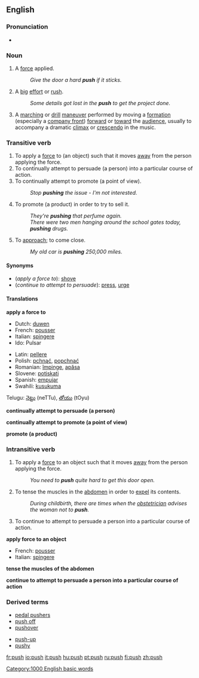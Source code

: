 ==English==

===Pronunciation===
*{{audio|en-us-push.ogg|Audio (US)}}

===Noun===
{{en-noun-reg-es}}

# A [[force]] applied.
#:''Give the door a hard '''push''' if it sticks.''
# A [[big]] [[effort]] or [[rush]].
#:''Some details got lost in the '''push''' to get the project done.''
# A [[marching]] or [[drill]] [[maneuver]] performed by moving a [[formation]] (especially a [[company front]]) [[forward]] or [[toward]] the [[audience]], usually to accompany a dramatic [[climax]] or [[crescendo]] in the music.

===Transitive verb===
{{en-infl-reg-sibilant|push||}}

# To apply a [[force]] to (an object) such that it moves [[away]] from the person applying the force.
# To continually attempt to persuade (a person) into a particular course of action.
# To continually attempt to promote (a point of view).
#:''Stop '''pushing''' the issue - I'm not interested.''
# To promote (a product) in order to try to sell it.
#:''They're '''pushing''' that perfume again.''
#:''There were two men hanging around the school gates today, '''pushing''' drugs.''
# To [[approach]]; to come close.
#:''My old car is '''pushing''' 250,000 miles.''

====Synonyms====
*(''apply a force to''): [[shove]]
*(''continue to attempt to persuade''): [[press]], [[urge]]

====Translations====

'''apply a force to'''
{{top}}
*Dutch: [[duwen]]
*French: [[pousser]]
*Italian: [[spingere]]
*Ido: Pulsar
{{mid}}
*Latin: [[pellere]]
*Polish: [[pchnąć]], [[popchnąć]]
*Romanian: [[împinge]], [[apăsa]]
*Slovene: [[potiskati]]
*Spanish: [[empujar]]
*Swahili: [[kusukuma]]
Telugu: [[నెట్టు]] (neTTu), [[తోయు]] (tOyu)
{{bottom}}

'''continually attempt to persuade (a person)'''
{{top}}
{{mid}}
{{bottom}}

'''continually attempt to promote (a point of view)'''
{{top}}
{{mid}}
{{bottom}}

'''promote (a product)'''
{{top}}
{{mid}}
{{bottom}}

===Intransitive verb===
{{en-infl-reg-sibilant|push||}}

# To apply a [[force]] to an object such that it moves [[away]] from the person applying the force.
#:''You need to '''push''' quite hard to get this door open.''
# To tense the muscles in the [[abdomen]] in order to [[expel]] its contents.
#:''During childbirth, there are times when the [[obstetrician]] advises the woman not to '''push'''.''
# To continue to attempt to persuade a person into a particular course of action.

'''apply force to an object'''
{{top}}
*French: [[pousser]]
*Italian: [[spingere]]
{{mid}}
{{bottom}}

'''tense the muscles of the abdomen'''
{{top}}
{{mid}}
{{bottom}}

'''continue to attempt to persuade a person into a particular course of action'''
{{top}}
{{mid}}
{{bottom}}

===Derived terms===
{{top}}
*[[pedal pushers]]
*[[push off]]<!--also imperative-->
*[[pushover]]
{{mid}}
*[[push-up]]
*[[pushy]]
{{bottom}}

[[Category:1000 English basic words]]

[[fr:push]]
[[io:push]]
[[it:push]]
[[hu:push]]
[[pt:push]]
[[ru:push]]
[[fi:push]]
[[zh:push]]
